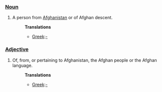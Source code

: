 ===[[Noun]]===
#A person from [[Afghanistan]] or of Afghan descent.
#:'''Translations''' 
#:*[[Greek]]:[[-]]

===[[Adjective]]===
#Of, from, or pertaining to Afghanistan, the Afghan people or the Afghan language.
#:'''Translations''' 
#:*[[Greek]]:[[-]]